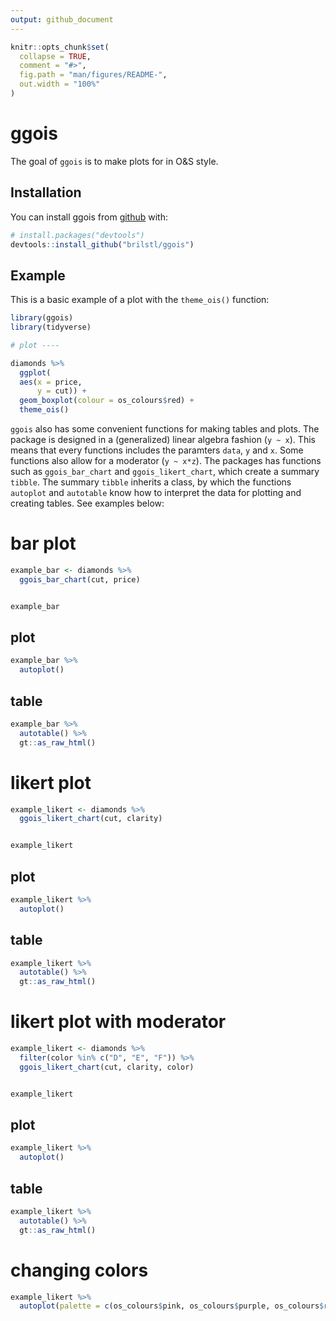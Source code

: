 ```yaml
---
output: github_document
---
```


<!-- README.md is generated from README.Rmd. Please edit that file -->

```r
knitr::opts_chunk$set(
  collapse = TRUE,
  comment = "#>",
  fig.path = "man/figures/README-",
  out.width = "100%"
)
```

# ggois

<!-- badges: start -->
<!-- badges: end -->

The goal of `ggois` is to make plots for in O&S style. 

## Installation

You can install ggois from [github](https://github.com/brilstl/ggois) with:

```r
# install.packages("devtools")
devtools::install_github("brilstl/ggois")
```

## Example

This is a basic example of a plot with the `theme_ois()` function:

```r

library(ggois)
library(tidyverse)

# plot ----

diamonds %>% 
  ggplot(
  aes(x = price,
      y = cut)) +
  geom_boxplot(colour = os_colours$red) +
  theme_ois()

```

`ggois` also has some convenient functions for making tables and plots. The package is designed in a (generalized) linear algebra fashion (`y ~ x`). This means that every functions includes the paramters `data`, `y` and `x`. Some functions also allow for a moderator (`y ~ x*z`). The packages has functions such as `ggois_bar_chart` and `ggois_likert_chart`, which create a summary `tibble`. The summary `tibble` inherits a class, by which the functions `autoplot` and `autotable` know how to interpret the data for plotting and creating tables. See examples below:

# bar plot

```r
example_bar <- diamonds %>% 
  ggois_bar_chart(cut, price)


example_bar
```

## plot

```r
example_bar %>% 
  autoplot()
```

## table

```r
example_bar %>% 
  autotable() %>% 
  gt::as_raw_html()
```

# likert plot

```r
example_likert <- diamonds %>% 
  ggois_likert_chart(cut, clarity)


example_likert
```

## plot

```r
example_likert %>% 
  autoplot()
```

## table

```r
example_likert %>% 
  autotable() %>% 
  gt::as_raw_html()
```

# likert plot with moderator

```r
example_likert <- diamonds %>% 
  filter(color %in% c("D", "E", "F")) %>% 
  ggois_likert_chart(cut, clarity, color)


example_likert
```

## plot

```r
example_likert %>% 
  autoplot()
```

## table

```r
example_likert %>% 
  autotable() %>% 
  gt::as_raw_html()
```

# changing colors

```r

example_likert %>% 
  autoplot(palette = c(os_colours$pink, os_colours$purple, os_colours$red))

```

